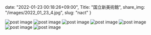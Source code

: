date: "2022-01-23 00:18:26+09:00",
Title: "国立新美術館",
share_img: "/images/2022_01_23_4.jpg",
slug: "nact"
}

<img src="/images/2022_01_23_1.jpg" alt="post image" />
<img src="/images/2022_01_23_2.jpg" alt="post image" />
<img src="/images/2022_01_23_3.jpg" alt="post image" />
<img src="/images/2022_01_23_4.jpg" alt="post image" />
<img src="/images/2022_01_23_5.jpg" alt="post image" />
<img src="/images/2022_01_23_6.jpg" alt="post image" />
<img src="/images/2022_01_23_7.jpg" alt="post image" />